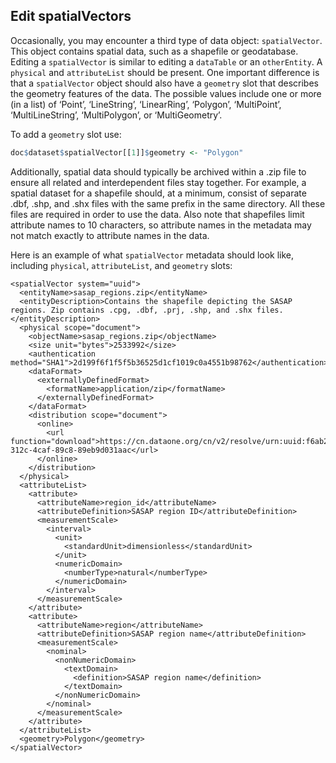 ## Edit spatialVectors

Occasionally, you may encounter a third type of data object: `spatialVector`. This object contains spatial data, such as a shapefile or geodatabase. Editing a `spatialVector` is similar to editing a `dataTable` or an `otherEntity`. A `physical` and `attributeList` should be present. One important difference is that a `spatialVector` object should also have a `geometry` slot that describes the geometry features of the data. The possible values include one or more (in a list) of 'Point', 'LineString', 'LinearRing', 'Polygon', 'MultiPoint', 'MultiLineString', 'MultiPolygon', or 'MultiGeometry'.

To add a `geometry` slot use:

```r
doc$dataset$spatialVector[[1]]$geometry <- "Polygon"
```

Additionally, spatial data should typically be archived within a .zip file to ensure all related and interdependent files stay together. For example, a spatial dataset for a shapefile should, at a minimum, consist of separate .dbf, .shp, and .shx files with the same prefix in the same directory. All these files are required in order to use the data. Also note that shapefiles limit attribute names to 10 characters, so attribute names in the metadata may not match exactly to attribute names in the data.

Here is an example of what `spatialVector` metadata should look like, including `physical`, `attributeList`, and `geometry` slots:

```
<spatialVector system="uuid">
  <entityName>sasap_regions.zip</entityName>
  <entityDescription>Contains the shapefile depicting the SASAP regions. Zip contains .cpg, .dbf, .prj, .shp, and .shx files.</entityDescription>
  <physical scope="document">
    <objectName>sasap_regions.zip</objectName>
    <size unit="bytes">2533992</size>
    <authentication method="SHA1">2d199f6f1f5f5b36525d1cf1019c0a4551b98762</authentication>
    <dataFormat>
      <externallyDefinedFormat>
        <formatName>application/zip</formatName>
      </externallyDefinedFormat>
    </dataFormat>
    <distribution scope="document">
      <online>
        <url function="download">https://cn.dataone.org/cn/v2/resolve/urn:uuid:f6ab206b-312c-4caf-89c8-89eb9d031aac</url>
      </online>
    </distribution>
  </physical>
  <attributeList>
    <attribute>
      <attributeName>region_id</attributeName>
      <attributeDefinition>SASAP region ID</attributeDefinition>
      <measurementScale>
        <interval>
          <unit>
            <standardUnit>dimensionless</standardUnit>
          </unit>
          <numericDomain>
            <numberType>natural</numberType>
          </numericDomain>
        </interval>
      </measurementScale>
    </attribute>
    <attribute>
      <attributeName>region</attributeName>
      <attributeDefinition>SASAP region name</attributeDefinition>
      <measurementScale>
        <nominal>
          <nonNumericDomain>
            <textDomain>
              <definition>SASAP region name</definition>
            </textDomain>
          </nonNumericDomain>
        </nominal>
      </measurementScale>
    </attribute>
  </attributeList>
  <geometry>Polygon</geometry>
</spatialVector>
```
